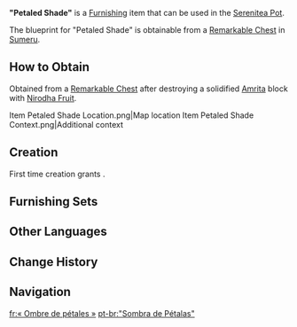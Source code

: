 {{Furnishing Infobox
|id             = 373377
|image          = Item Petaled Shade.png
|category       = Landscape
|subcategory    = Large Object
|quality        = 3
|adeptal_energy = 60
|load           = 65
|reduced_load   = 47
|description    = Parasols scattered amidst the sea of flowers that seemingly show no trace of any tool-work. The parasol rib structure seems to have been made using unprocessed straight wood, while the parasol face seems to be made from the large leaf of some plant, making this almost seem like a mysterious plant in and of itself. Even though this object possesses no fixed support structures, stabbing it deeply into the earth will render it quite stable nonetheless, thus giving you a little shade to enjoy in the placid flowery sea.
|mention        = 
|blueprint      = Remarkable Chest
|source1        = 
}}
'''"Petaled Shade"''' is a [[Furnishing]] item that can be used in the [[Serenitea Pot]].

The blueprint for "Petaled Shade" is obtainable from a [[Remarkable Chest]] in [[Sumeru]].

==How to Obtain==
Obtained from a [[Remarkable Chest]] after destroying a solidified [[Amrita]] block with [[Nirodha Fruit]].
<gallery>
Item Petaled Shade Location.png|Map location
Item Petaled Shade Context.png|Additional context
</gallery>

==Creation==
First time creation grants {{Item|Trust|24|x=60}}.
{{Recipe
|type = Creation
|time = 14h
|Adhigama Wood = 6
|Fabric = 4
|sort = Adhigama Wood;Fabric
}}

==Furnishing Sets==
{{Craft Usage|type=Furnishing Set}}

==Other Languages==
{{Other Languages
|en       = "Petaled Shade"
|zhs      = 「一瓣荫凉」
|zhs_rm   = "Yībàn Yīnliáng"
|zht      = 「一瓣蔭涼」
|zht_rm   = "Yībàn Yīnliáng"
|zh_tl    = 
|ja       = 「ひとひらの日陰」
|ja_rm    = "Hitohira no Hikage"
|ja_tl    = 
|ko       = 「잎의 그늘」
|ko_rm    = "Ip-ui Geneul"
|ko_tl    = "Shade of Leaf"
|es       = Frescor de la sombra
|es_tl    = Coolness of the Shade
|fr       = «&nbsp;Ombre de pétales&nbsp;»
|fr_tl    = "Shade of Petals"
|ru       = «Цветочная тень»
|ru_tl    = "Flower Shade"
|th       = "ร่มเงาหนึ่งใบ"
|th_rm    = 
|th_tl    = 
|vi       = Một Góc Dịu Mát
|vi_tl    = 
|de       = „Schatten einzelner Blüten“
|de_tl    = "Shade of Individual Flowers"
|id       = Bayangan Berkelopak
|id_tl    = Petaled Shadow
|pt       = "Sombra de Pétalas"
|pt_tl    = 
|tr       = "Çiçek Gölgesi"
|tr_tl    = 
|it       = Ombra petalosa
|it_tl    = Petalous Shade
}}

==Change History==
{{Change History|3.6}}

==Navigation==
{{Furnishing Navbox|exterior}}

[[fr:« Ombre de pétales »]]
[[pt-br:"Sombra de Pétalas"]]